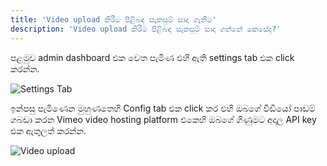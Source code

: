 ```yaml
---
title: 'Video upload කිරීම පිළිබඳ සැකසුම් සාදා ගැනීම'
description: 'Video upload කිරීම පිළිබඳ සැකසුම් සාදා ගන්නේ කෙසේද?'
---
```


පළමුව admin dashboard එක වෙත පැමිණ එහි ඇති settings tab එක click කරන්න.

![Settings Tab](/images/klass-work/settings-tab.png)

ඉන්පසු පැමිණෙන මුහුණතෙහි Config tab එක click කර එහි ඔබගේ වීඩියෝ පාඩම් ගබඩා කරන Vimeo video hosting platform එකෙහි ඔබගේ ගිණුමට අදාල API key එක ඇතුලත් කරන්න.

![Video upload](/images/klass-work/video-upload.png)


